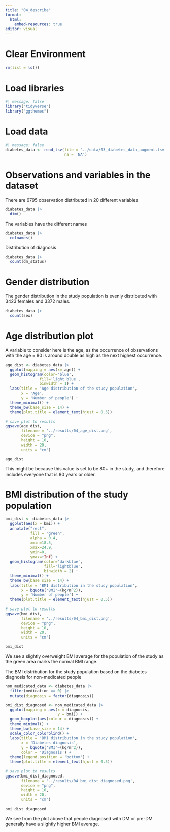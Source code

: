 ```yaml
---
title: "04_describe"
format:
  html:
    embed-resources: true
editor: visual
---
```


# Clear Environment

```r
rm(list = ls())
```

# Load libraries

```r
#| message: false
library("tidyverse")
library("ggthemes")
```

# Load data

```r
#| message: false
diabetes_data <- read_tsv(file = '../data/03_diabetes_data_augment.tsv',
                          na = 'NA')

```

# Observations and variables in the dataset

There are 6795 observation distributed in 20 different variables

```r
diabetes_data |>
  dim()
```

The variables have the different names

```r
diabetes_data |> 
  colnames()
```

Distribution of diagnosis

```r
diabetes_data |>
  count(dm_status)
```

# Gender distribution

The gender distribution in the study population is evenly distributed with 3423 females and 3372 males.

```r
diabetes_data |>
  count(sex)
```

# Age distribution plot

A variable to consider here is the age, as the occurrence of observations with the age = 80 is around double as high as the next highest occurrence.

```r
age_dist <- diabetes_data |> 
  ggplot(mapping = aes(x= age)) +
  geom_histogram(color='blue',
               fill='light blue',
               binwidth = 1) +
  labs(title = 'Age distribution of the study population',
       x = 'Age',
       y = 'Number of people') +
  theme_minimal() +
  theme_bw(base_size = 14) +
  theme(plot.title = element_text(hjust = 0.5))

# save plot to results 
ggsave(age_dist, 
       filename = '../results/04_age_dist.png',
       device = "png",
       height = 10, 
       width = 20, 
       units = "cm")

age_dist

```

This might be because this value is set to be 80+ in the study, and therefore includes everyone that is 80 years or older.

# BMI distribution of the study population

```r
bmi_dist <- diabetes_data |>
  ggplot(aes(x = bmi)) +
  annotate("rect", 
           fill = "green", 
           alpha = 0.4, 
           xmin=18.5, 
           xmax=24.9, 
           ymin=0, 
           ymax=+Inf) +
  geom_histogram(color='darkblue', 
                 fill='lightblue', 
                 binwidth = 2) +
  theme_minimal() +
  theme_bw(base_size = 14) +
  labs(title = 'BMI distribution in the study population',
       x = bquote('BMI'~(kg/m^2)),
       y = 'Number of people') +
  theme(plot.title = element_text(hjust = 0.5))
  
# save plot to results 
ggsave(bmi_dist, 
       filename = '../results/04_bmi_dist.png',
       device = "png",
       height = 10, 
       width = 20, 
       units = "cm")

bmi_dist
```

We see a slightly overweight BMI average for the population of the study as the green area marks the normal BMI range.

The BMI distribution for the study population based on the diabetes diagnosis for non-medicated people

```r
non_medicated_data <- diabetes_data |>
  filter(medication == 0) |> 
  mutate(diagnosis = factor(diagnosis))

bmi_dist_diagnosed <- non_medicated_data |> 
  ggplot(mapping = aes(x = diagnosis,
                       y = bmi)) +
  geom_boxplot(aes(colour = diagnosis)) +
  theme_minimal() +
  theme_bw(base_size = 14) +
  scale_color_colorblind() +
  labs(title = 'BMI distribution in the study population',
       x = 'Diabetes diagnosis',
       y = bquote('BMI'~(kg/m^2)),
       color = 'Diagnosis') +
  theme(legend.position = 'bottom') +
  theme(plot.title = element_text(hjust = 0.5))
  
# save plot to results 
ggsave(bmi_dist_diagnosed, 
       filename = '../results/04_bmi_dist_diagnosed.png',
       device = "png",
       height = 10, 
       width = 20, 
       units = "cm")

bmi_dist_diagnosed
```

We see from the plot above that people diagnosed with DM or pre-DM generally have a slightly higher BMI average.
